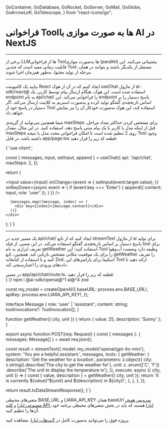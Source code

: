   GoContainer,
  GoDatabase,
  GoRocket,
  GoServer,
  GoMail,
  GoGlobe,
  GoArrowLeft,
  GoTelescope,
} from "react-icons/go";


<Layout>
<Head>
<title>مستندات فراخوانی Tool به صورت موازی با AI در NextJS - لیارا</title>
<meta property="og:title" content="مستندات خدمات رایانش ابری لیارا" />
<meta property="og:description" content="مستندات مربوط به فراخوانی Toolها به صورت موازی در فریم‌ورک NextJS به صورت موازی"  />
<meta property="og:image" content="https://media.liara.ir/logos/liara-poster.jpg" />
</Head>


# فراخوانی Toolها به صورت موازی با AI در NextJS
<hr className="mb-2" />


برخی از LLMها از فراخوانی Toolها به‌صورت موازی (parallel) پشتیبانی می‌کنند.
این قابلیت زمانی مفید است که چندین Tool، مستقل از یکدیگر باشند و بتوانند در همان مرحله از تولید محتوا، به‌طور هم‌زمان اجرا شوند.

<hr className="mb-2" />
<Section id='client' title='کلاینت' />


بیایید یک کامپوننت React ایجاد کنیم که در آن از هوک <Important>useChat</Important> از ماژول <Important>ai-sdk/react@</Important> استفاده شده است.
این هوک، هنگام ارسال پیام توسط کاربر، یک endpoint به نام <Important>api/chat/</Important> را فراخوانی می‌کند.
این endpoint پاسخ دستیار را بر اساس تاریخچه‌ی گفتگو تولید کرده و به‌صورت استریم به کلاینت ارسال می‌کند.
اگر دستیار در پاسخ خود از Tool استفاده کند، این هوک به‌صورت خودکار آن را نیز نمایش خواهد داد.
<div className="h-2" />

شما همچنین می‌توانید از گزینه‌ی <Important>maxSteps</Important> برای مشخص کردن حداکثر تعداد مراحل، قبل از اینکه مدل یا کاربر با یک پیام متنی پاسخ دهد، استفاده کنید.
در این مثال، مقدار <Important>maxSteps</Important> روی <Important>2</Important> تنظیم شده است تا امکان فراخوانی مجدد مدل با نتیجه Tool وجود داشته باشد.
در فایل <Important>app/page.tsx</Important> قطعه کد زیر را قرار دهید: 

<div className="h-2" />
<div dir='ltr'>
    <Highlight className="js">
        {`'use client';


  const { messages, input, setInput, append } = useChat({
    api: '/api/chat',
    maxSteps: 2,
  });

  return (
    <div>
      <input
        value={input}
        onChange={event => {
          setInput(event.target.value);
        }}
        onKeyDown={async event => {
          if (event.key === 'Enter') {
            append({ content: input, role: 'user' });
          }
        }}
      />

      {messages.map((message, index) => (
        <div key={index}>{message.content}</div>
      ))}
    </div>
  );
}`}
    </Highlight>
</div>


<hr className="mb-2" />
<Section id='server' title='سرور' />

یک مسیر جدید در <Important>api/chat/</Important> ایجاد کنید که از تابع <Important>streamText</Important> از ماژول <Important>ai</Important> برای تولید پاسخ دستیار بر اساس تاریخچه‌ی گفتگو استفاده می‌کند.
در این مسیر، از فیلد <Important>tool</Important> برای تعریف ابزاری به نام <Important>getWeather</Important> استفاده کنید؛ این Tool وظیفه دارد وضعیت آب‌وهوا را برای یک موقعیت مکانی مشخص بازیابی کند.
همچنین، تابع <Important>getWeather</Important> را تعریف کنید و با استفاده از کتابخانه Zod، اسکیما برای پارامترهای این Tool ارائه دهید تا داده‌های ورودی را اعتبارسنجی کند.

<div className="h-2" />
در مسیر <Important>app/api/chat/route.ts</Important>، قطعه کد زیر را قرار دهید: 

<div className="h-2" />
<div dir='ltr'>
    <Highlight className="js">
        {`// npm i @ai-sdk/openai@^1 ai@^4 zod


const my_model = createOpenAI({
  baseURL: process.env.BASE_URL!,
  apiKey: process.env.LIARA_API_KEY!,
});

interface Message {
  role: 'user' | 'assistant';
  content: string;
  toolInvocations?: ToolInvocation[];
}

function getWeather({ city, unit }) {
  return { value: 25, description: 'Sunny' };
}

export async function POST(req: Request) {
  const { messages }: { messages: Message[] } = await req.json();

  const result = streamText({
    model: my_model('openai/gpt-4o-mini'),
    system: 'You are a helpful assistant.',
    messages,
    tools: {
      getWeather: {
        description: 'Get the weather for a location',
        parameters: z.object({
          city: z.string().describe('The city to get the weather for'),
          unit: z
            .enum(['C', 'F'])
            .describe('The unit to display the temperature in'),
        }),
        execute: async ({ city, unit }) => {
          const { value, description } = getWeather({ city, unit });
          return \`It is currently \${value}°\${unit} and \${description} in \${city}!\`;
        },
      },
    },
  });

  return result.toDataStreamResponse();
}`}
    </Highlight>
</div>
<Alert variant="info">
<p>
متغیرهای محیطی <Important>BASE_URL</Important> و <Important>LIARA_API_KEY</Important> همان baseUrl <a href="https://liara.ir/products/ai/" className="text-[#2196f3]">سرویس هوش مصنوعی لیارا</a> و <a href="/references/api/about/#api-access-key" className="text-[#2196f3]">کلید API لیارا</a> هستند که باید در بخش متغیرهای محیطی برنامه خود، آن‌ها را تنظیم کنید. 
</p>
</Alert>
<Alert variant="success">
<p>
پروژه فوق را می‌توانید به‌صورت کامل در <a href="https://github.com/liara-cloud/ai-sdk-examples/tree/master/NextJS/call-tools-in-parallel" className="text-[#2196f3]">گیت‌هاب لیارا</a>، مشاهده کنید. 
</p>
</Alert>


</Layout>